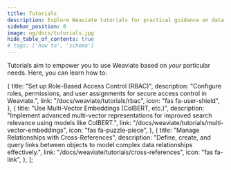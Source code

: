 ```yaml
---
title: Tutorials
description: Explore Weaviate tutorials for practical guidance on data management and queries.
sidebar_position: 0
image: og/docs/tutorials.jpg
hide_table_of_contents: true
# tags: ['how to', 'schema']
---
```



<BasicPrereqs />

Tutorials aim to empower you to use Weaviate based on _your_ particular needs.
Here, you can learn how to:


  {
    title: "Set up Role-Based Access Control (RBAC)",
    description:
      "Configure roles, permissions, and user assignments for secure access control in Weaviate.",
    link: "/docs/weaviate/tutorials/rbac",
    icon: "fas fa-user-shield",
  },
  {
    title: "Use Multi-Vector Embeddings (ColBERT, etc.)",
    description:
      "Implement advanced multi-vector representations for improved search relevance using models like ColBERT.",
    link: "/docs/weaviate/tutorials/multi-vector-embeddings",
    icon: "fas fa-puzzle-piece",
  },
  {
    title: "Manage Relationships with Cross-References",
    description:
      "Define, create, and query links between objects to model complex data relationships effectively.",
    link: "/docs/weaviate/tutorials/cross-references",
    icon: "fas fa-link",
  },
];

<br />
<CardsSection items={advancedFeaturesData} />
<br />
